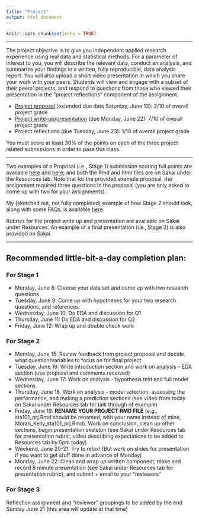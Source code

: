 ```yaml
---
title: "Project"
output: html_document
---
```


```r
knitr::opts_chunk$set(echo = TRUE)
```

---- 

The project objective is to give you independent applied research experience using real data and statistical methods. For a parameter of interest to you, you will describe the relevant data, conduct an analysis, and summarize your findings in a written, fully reproducible, data analysis report. You will also upload a short video presentation in which you share your work with your peers. Students will view and engage with a subset of their peers’ projects, and respond to questions from those who viewed their presentation in the "project reflections" component of the assignment.

* [Project proposal](https://kelrenmor.github.io/STA101-002/project_files/project_st1_statement) (extended due date Saturday, June 13): 2/10 of overall project grade
* [Project write-up/presentation](https://kelrenmor.github.io/STA101-002/project_files/project_st2_statement) (due Monday, June 22): 7/10 of overall project grade
* Project reflections (due Tuesday, June 23): 1/10 of overall project grade

You must score at least 30% of the points on each of the three project related submissions in order to pass this class.

---- 

Two examples of a Proposal (i.e., Stage 1) submission scoring full points are available [here](https://kelrenmor.github.io/STA101-002/project_files/Stage1_example_2) and [here](https://kelrenmor.github.io/STA101-002/project_files/Stage1_example_1), and both the Rmd and html files are on Sakai under the Resources tab. Note that for the provided example proposal, the assignment required three questions in the proposal (you are only asked to come up with two for your assignments).

My (sketched out, not fully completed) example of how Stage 2 should look, along with some FAQs, is available [here](https://kelrenmor.github.io/STA101-002/project_files/Stage2_example).

Rubrics for the project write up and presentation are available on Sakai under Resources. An example of a final presentation (i.e., Stage 2) is also provided on Sakai.

---- 

## Recommended little-bit-a-day completion plan:

### For Stage 1

- Monday, June 8: Choose your data set and come up with two research questions
- Tuesday, June 9: Come up with hypotheses for your two research questions, and references
- Wednesday, June 10: Do EDA and discussion for Q1
- Thursday, June 11: Do EDA and discussion for Q2
- Friday, June 12: Wrap up and double check work

### For Stage 2

- Monday, June 15: Review feedback from project proposal and decide what question/variables to focus on for final project
- Tuesday, June 16: Write introduction section and work on analysis - EDA section (use proposal and comments received)
- Wednesday, June 17: Work on analysis - hypothesis test and full model sections
- Thursday, June 18: Work on analysis - model selection, assessing the performance, and making a prediction sections (see video from today on Sakai under Resources tab for talk through of example)
- Friday, June 19: **RENAME YOUR PROJECT RMD FILE** (e.g., sta101_prj.Rmd should be renamed, with your name instead of mine, Moran_Kelly_sta101_prj.Rmd). Work on conclusion, clean up other sections, begin presentation skeleton (see Sakai under Resources tab for presentation rubric, video describing expectations to be added to Resources tab by 5pm today)
- Weekend, June 20-21: Try to relax! (But work on slides for presentation if you want to get stuff done in advance of Monday)
- Monday, June 22: Clean and wrap up written component, make and record 8 minute presentation (see Sakai under Resources tab for presentation rubric), and submit + email to your "reviewers"

### For Stage 3

Reflection assignment and "reviewer" groupings to be added by the end Sunday June 21 (this area will update at that time)
